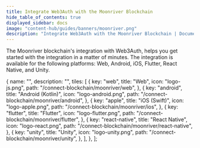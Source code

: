 ```yaml
---
title: Integrate Web3Auth with the Moonriver Blockchain
hide_table_of_contents: true
displayed_sidebar: docs
image: "content-hub/guides/banners/moonriver.png"
description: "Integrate Web3Auth with the Moonriver Blockchain | Documentation - Web3Auth"
---
```



<SEO
  title="Integrate Web3Auth with the Moonriver Blockchain"
  description="Integrate Web3Auth with the Moonriver Blockchain | Documentation - Web3Auth"
  image="https://web3auth.io/docs/content-hub/guides/banners/moonriver.png"
  slug="/connect-blockchain/evm/moonriver"
/>

The Moonriver blockchain's integration with Web3Auth, helps you get started with the integration in a matter of minutes. The integration is available
for the following platforms: Web, Android, iOS, Flutter, React Native, and Unity.

  {
    name: "",
    description: "",
    tiles: [
      {
        key: "web",
        title: "Web",
        icon: "logo-js.png",
        path: "/connect-blockchain/moonriver/web",
      },
      {
        key: "android",
        title: "Android (Kotlin)",
        icon: "logo-android.png",
        path: "/connect-blockchain/moonriver/android",
      },
      {
        key: "apple",
        title: "iOS (Swift)",
        icon: "logo-apple.png",
        path: "/connect-blockchain/moonriver/ios",
      },
      {
        key: "flutter",
        title: "Flutter",
        icon: "logo-flutter.png",
        path: "/connect-blockchain/moonriver/flutter",
      },
      {
        key: "react-native",
        title: "React Native",
        icon: "logo-react.png",
        path: "/connect-blockchain/moonriver/react-native",
      },
      {
        key: "unity",
        title: "Unity",
        icon: "logo-unity.png",
        path: "/connect-blockchain/moonriver/unity",
      },
    ],
  },
];

<Tiles tileGroups={Moonriver} />
